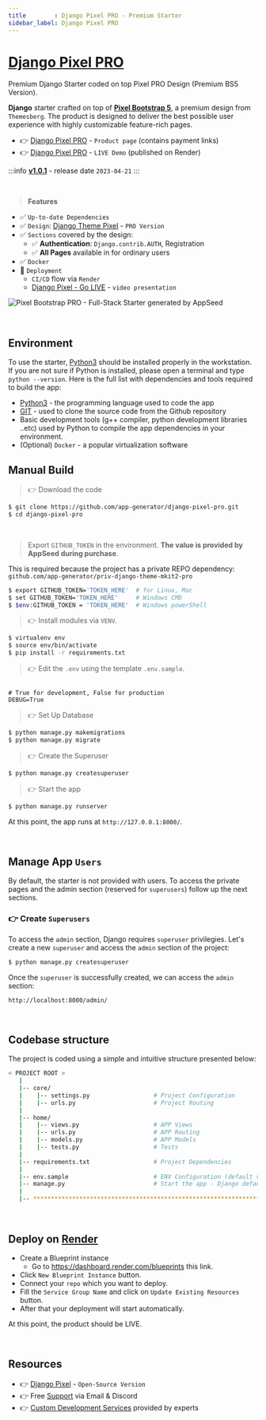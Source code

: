 ```yaml
---
title        : Django Pixel PRO - Premium Starter
sidebar_label: Django Pixel PRO
---
```


# [Django Pixel PRO](https://appseed.us/product/pixel-bootstrap-pro/django/)

<SubHeading>Premium Django Starter coded on top Pixel PRO Design (Premium BS5 Version).</SubHeading>

**Django** starter crafted on top of **[Pixel Bootstrap 5](https://appseed.us/product/pixel-bootstrap-pro/django/)**, a premium design from `Themesberg`.
The product is designed to deliver the best possible user experience with highly customizable feature-rich pages. 

- 👉 [Django Pixel PRO](https://appseed.us/product/pixel-bootstrap-pro/django/) - `Product page` (contains payment links)
- 👉 [Django Pixel PRO](https://django-pixel-pro.onrender.com/) - `LIVE Demo` (published on Render)

:::info [**v1.0.1**](https://github.com/app-generator/django-pixel-pro/releases) - release date `2023-04-21`
:::

<br />

> **Features**

- ✅ `Up-to-date Dependencies`
- ✅ `Design`: [Django Theme Pixel](https://github.com/app-generator/django-theme-pixel-pro) - `PRO Version`
- ✅ `Sections` covered by the design:
  - ✅ **Authentication**: `Django.contrib.AUTH`, Registration
  - ✅ **All Pages** available in for ordinary users 
- ✅ `Docker`
- 🚀 `Deployment` 
  - `CI/CD` flow via `Render`
  - [Django Pixel - Go LIVE](https://www.youtube.com/watch?v=GkxnFM3hq9g) - `video presentation`


![Pixel Bootstrap PRO - Full-Stack Starter generated by AppSeed](https://user-images.githubusercontent.com/51070104/168760719-f0e45406-2b2a-43e0-badf-fa953edb62b8.png)

<br />

## Environment

To use the starter, [Python3](https://www.python.org) should be installed properly in the workstation. 
If you are not sure if Python is installed, please open a terminal and type `python --version`. Here is the full list with dependencies and tools required to build the app:

- [Python3](https://www.python.org) - the programming language used to code the app
- [GIT](https://git-scm.com) - used to clone the source code from the Github repository
- Basic development tools (g++ compiler, python development libraries ..etc) used by Python to compile the app dependencies in your environment.
- (Optional) `Docker` - a popular virtualization software


## Manual Build 

> 👉 Download the code 

```bash
$ git clone https://github.com/app-generator/django-pixel-pro.git
$ cd django-pixel-pro
```

<br />

> Export `GITHUB_TOKEN` in the environment. **The value is provided by AppSeed during purchase**. 

This is required because the project has a private REPO dependency: `github.com/app-generator/priv-django-theme-mkit2-pro`

```bash
$ export GITHUB_TOKEN='TOKEN_HERE'  # for Linux, Mac
$ set GITHUB_TOKEN='TOKEN_HERE'     # Windows CMD
$ $env:GITHUB_TOKEN = 'TOKEN_HERE'  # Windows powerShell 
```

> 👉 Install modules via `VENV`.


```bash
$ virtualenv env
$ source env/bin/activate
$ pip install -r requirements.txt
```

> 👉 Edit the `.env` using the template `.env.sample`. 

```env

# True for development, False for production
DEBUG=True

```

> 👉 Set Up Database

```bash
$ python manage.py makemigrations
$ python manage.py migrate
```

> 👉 Create the Superuser

```bash
$ python manage.py createsuperuser
```

> 👉 Start the app

```bash
$ python manage.py runserver
```

At this point, the app runs at `http://127.0.0.1:8000/`. 

<br />

## Manage App `Users`

By default, the starter is not provided with users. To access the private pages and the admin section (reserved for `superusers`) follow up the next sections.

### 👉 Create `Superusers`

To access the `admin` section, Django requires `superuser` privilegies. Let's create a new `superuser` and access the `admin` section of the project:

```bash
$ python manage.py createsuperuser
```

Once the `superuser` is successfully created, we can access the `admin` section:

`http://localhost:8000/admin/`


<br />

## Codebase structure

The project is coded using a simple and intuitive structure presented below:

```bash
< PROJECT ROOT >
   |
   |-- core/                            
   |    |-- settings.py                  # Project Configuration  
   |    |-- urls.py                      # Project Routing
   |
   |-- home/
   |    |-- views.py                     # APP Views 
   |    |-- urls.py                      # APP Routing
   |    |-- models.py                    # APP Models 
   |    |-- tests.py                     # Tests   
   |
   |-- requirements.txt                  # Project Dependencies
   |
   |-- env.sample                        # ENV Configuration (default values)
   |-- manage.py                         # Start the app - Django default start script
   |
   |-- ************************************************************************
```

<br />

## Deploy on [Render](https://render.com/)

- Create a Blueprint instance
  - Go to https://dashboard.render.com/blueprints this link.
- Click `New Blueprint Instance` button.
- Connect your `repo` which you want to deploy.
- Fill the `Service Group Name` and click on `Update Existing Resources` button.
- After that your deployment will start automatically.

At this point, the product should be LIVE.

<br />

## Resources

- 👉 [Django Pixel](https://appseed.us/product/pixel-bootstrap-pro/django/) - `Open-Source Version`
- 👉 Free [Support](https://appseed.us/support/) via Email & Discord
- 👉 [Custom Development Services](https://appseed.us/custom-development/) provided by experts

